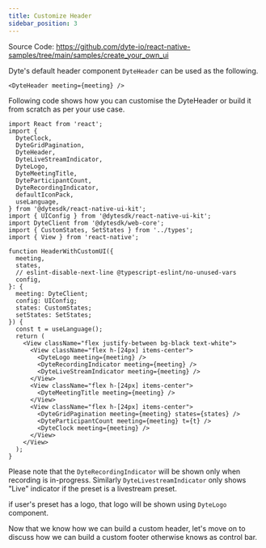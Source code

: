 ```yaml
---
title: Customize Header
sidebar_position: 3
---
```


Source Code: https://github.com/dyte-io/react-native-samples/tree/main/samples/create_your_own_ui

Dyte's default header component `DyteHeader` can be used as the following.

```tsx
<DyteHeader meeting={meeting} />
```

Following code shows how you can customise the DyteHeader or build it from scratch as per your use case.


```tsx
import React from 'react';
import {
  DyteClock,
  DyteGridPagination,
  DyteHeader,
  DyteLiveStreamIndicator,
  DyteLogo,
  DyteMeetingTitle,
  DyteParticipantCount,
  DyteRecordingIndicator,
  defaultIconPack,
  useLanguage,
} from '@dytesdk/react-native-ui-kit';
import { UIConfig } from '@dytesdk/react-native-ui-kit';
import DyteClient from '@dytesdk/web-core';
import { CustomStates, SetStates } from '../types';
import { View } from 'react-native';

function HeaderWithCustomUI({
  meeting,
  states,
  // eslint-disable-next-line @typescript-eslint/no-unused-vars
  config,
}: {
  meeting: DyteClient;
  config: UIConfig;
  states: CustomStates;
  setStates: SetStates;
}) {
  const t = useLanguage();
  return (
    <View className="flex justify-between bg-black text-white">
      <View className="flex h-[24px] items-center">
        <DyteLogo meeting={meeting} />
        <DyteRecordingIndicator meeting={meeting} />
        <DyteLiveStreamIndicator meeting={meeting} />
      </View>
      <View className="flex h-[24px] items-center">
        <DyteMeetingTitle meeting={meeting} />
      </View>
      <View className="flex h-[24px] items-center">
        <DyteGridPagination meeting={meeting} states={states} />
        <DyteParticipantCount meeting={meeting} t={t} />
        <DyteClock meeting={meeting} />
      </View>
    </View>
  );
}
```

Please note that the `DyteRecordingIndicator` will be shown only when recording is in-progress. Similarly `DyteLivestreamIndicator` only shows "Live" indicator if the preset is a livestream preset.

if user's preset has a logo, that logo will be shown using `DyteLogo` component.

Now that we know how we can build a custom header, let's move on to discuss how we can build a custom footer otherwise knows as control bar.
